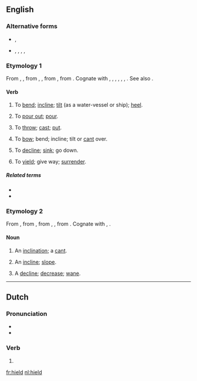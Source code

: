 ==English==

===Alternative forms===
* {{l|en|heeld}}, {{l|en|heald}}
* {{l|en|heild}}, {{l|en|hild}}, {{l|en|hyld}}, {{l|en|held}}, {{l|en|helde}} {{qualifier|obsolete}}

===Etymology 1===
From {{etyl|enm|en}} {{m|enm|heelden}}, {{m|enm|helden}}, from {{etyl|ang|en}} {{m|ang|hieldan}}, {{m|ang|heldan||to lean, incline, slope, force downwards, bow or bend down}}, from {{etyl|gem-pro|en}} {{m|gem-pro|*halþijaną||to bend, incline, pour, empty}}, from {{etyl|ine-pro|en}} {{m|ine-pro|*kel-||to tilt, tip, incline}}. Cognate with {{etyl|nl|-}} {{m|nl|hellen||to incline}}, {{etyl|nds|-}} {{m|nds|hellen||to incline}}, {{etyl|gmh|-}} {{m|gmh|helden||to incline}}, {{etyl|da|-}} {{m|da|hælde||to tilt, lean, slant, slope}}, {{etyl|sv|-}} {{m|sv|hälla||to tilt, pour}}, {{etyl|is|-}} {{m|is|halla||incline, lean sideways, heel over}}, {{etyl|is|-}} {{m|is|hella||to pur}}. See also {{l|en|heel}}.

====Verb====
{{en-verb}}

# {{label|en|transitive}} To [[bend]]; [[incline]]; [[tilt]] (as a water-vessel or ship); [[heel]].
# {{label|en|transitive}} To [[pour out]]; [[pour]].
# {{label|en|transitive}} To [[throw]]; [[cast]]; [[put]].
# {{label|en|intransitive}} To [[bow]]; bend; incline; tilt or [[cant]] over.
# {{label|en|intransitive}} To [[decline]]; [[sink]]; go down.
# {{label|en|intransitive}} To [[yield]]; give way; [[surrender]].

=====Related terms=====
* {{l|en|hade}}
* {{l|en|heel}}

===Etymology 2===
From {{etyl|enm|en}} {{m|enm|held}}, from {{etyl|ang|en}} {{m|ang|hielde||slope, declivity}}, from {{etyl|gem-pro|en}} {{m|gem-pro|*halþijōn}}, {{m|gem-pro|*halþijō||inclination, slope}}, from {{etyl|ine-pro|en}} {{m|ine-pro|*kel-||to tilt, tip, incline}}. Cognate with {{etyl|de|-}} {{m|de|Halde||slope}}, {{etyl|da|-}} {{m|da|hæld||an incline, slope}}.

====Noun====
{{en-noun}}

# An [[inclination]]; a [[cant]].
# {{label|en|UK|_|dialectal}} An [[incline]]; [[slope]].
# A [[decline]]; [[decrease]]; [[wane]].

----

==Dutch==

===Pronunciation===
* {{audio|Nl-hield.ogg|Audio|lang=nl}}
* {{rhymes|ilt|lang=nl}}

===Verb===
{{nl-verb-form}}

# {{nl-verb form of|n=sg|t=past|houden}}

[[fr:hield]]
[[nl:hield]]